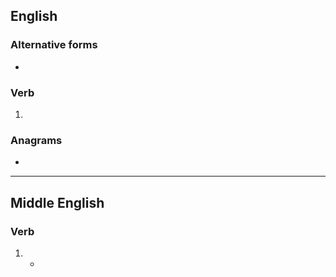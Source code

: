 ==English==

===Alternative forms===
* {{l|en|seyde}}

===Verb===
{{head|en|verb form}}

# {{obsolete spelling of|en|said}}

===Anagrams===
* {{anagrams|en|a=adesy|Dayes|Dayse|Eadys|Sayed|Syeda|dayes|yeads}}

----

==Middle English==

===Verb===
{{head|enm|verb form}}

# {{alternative form of|enm|seide}}
#* {{RQ:Malory Le Morte Darthur|book=VII|chapter=octauum|leaf=112|verso=yes|page=224|lines=14–15|passage=Thenne ſhalle he deye '''ſayde''' Beaumayns}}